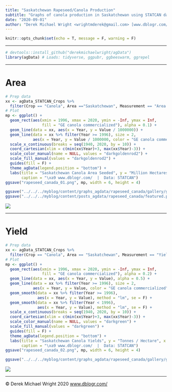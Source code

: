 ```yaml
---
title: "Saskatchewan Rapeseed/Canola Production"
subtitle: "Graphs of canola production in Saskatchewan using STATCAN data"
date: "2020-09-01"
author: "Derek Michael Wright <wrightmderek@gmail.com> [www.dblogr.com/](https://dblogr.netlify.com/) [-Image Gallery-](https://dblogr.netlify.app/graphs_agdata/rapeseed_canada/)"
---
```


```r
knitr::opts_chunk$set(echo = T, message = F, warning = F)
```

---

```r
# devtools::install_github("derekmichaelwright/agData")
library(agData) # Loads: tidyverse, ggpubr, ggbeeswarm, ggrepel
```

---

# Area

```r
# Prep data
xx <- agData_STATCAN_Crops %>% 
  filter(Crop == "Canola", Area =="Saskatchewan", Measurement == "Area seeded")
# Plot
mp <- ggplot() +
  geom_rect(aes(xmin = 1996, xmax = 2020, ymin = -Inf, ymax = Inf, 
                fill = "GE canola commercialized"), alpha = 0.1) +
  geom_line(data = xx, aes(x = Year, y = Value / 1000000)) +
  geom_line(data = xx %>% filter(Year >= 1996), size = 2,
            aes(x = Year, y = Value / 1000000, color = "GE canola commercialized")) +
  scale_x_continuous(breaks = seq(1940, 2020, by = 10)) +
  coord_cartesian(xlim = c(min(xx$Year)+3, max(xx$Year)-3)) +
  scale_color_manual(name = NULL, values = "darkgoldenrod2") +
  scale_fill_manual(values = "darkgoldenrod2") +
  guides(fill = F) +
  theme_agData(legend.position = "bottom") + 
  labs(title = "Saskatchewan Canola Area Seeded", y = "Million Hectares", x = NULL,
       caption = "\xa9 www.dblogr.com/  |  Data: STATCAN")
ggsave("rapeseed_canada_01.png", mp, width = 6, height = 4)
```

```r
ggsave("../../../myblog/content/graphs_agdata/rapeseed_canada/gallery/gallery/rapeseed_canada_01.png", mp, width = 6, height = 4)
ggsave("../../../myblog/content/posts_agdata/rapeseed_canada/featured.png", mp, width = 6, height = 4)
```

![](rapeseed_canada_01.png)

---

# Yield

```r
# Prep data
xx <- agData_STATCAN_Crops %>% 
  filter(Crop == "Canola", Area == "Saskatchewan", Measurement == "Yield")
# Plot
mp <- ggplot() +
  geom_rect(aes(xmin = 1996, xmax = 2020, ymin = -Inf, ymax = Inf, 
                fill = "GE canola commercialized"), alpha = 0.2) +
  geom_line(data = xx, aes(x = Year, y = Value), alpha = 0.5) +
  geom_line(data = xx %>% filter(Year >= 1996), size = 2,
            aes(x = Year, y = Value, color = "GE canola commercialized")) +
  geom_smooth(data = xx %>% filter(Year >= 1996), 
              aes(x = Year, y = Value), method = "lm", se = F) +
  geom_smooth(data = xx %>% filter(Year < 1996), 
              aes(x = Year, y = Value), method = "lm", se = F) +
  scale_x_continuous(breaks = seq(1940, 2020, by = 10)) +
  coord_cartesian(xlim = c(min(xx$Year)+3, max(xx$Year)-3)) +
  scale_color_manual(name = NULL, values = "darkgreen") +
  scale_fill_manual(values = "darkgreen") +
  guides(fill = F) +
  theme_agData(legend.position = "bottom") +
  labs(title = "Saskatchewan Canola Yields", y = "Tonnes / Hectare", x = NULL,
       caption = "\xa9 www.dblogr.com/  |  Data: STATCAN")
ggsave("rapeseed_canada_02.png", mp, width = 6, height = 4)
```

```r
ggsave("../../../myblog/content/graphs_agdata/rapeseed_canada/gallery/gallery/rapeseed_canada_02.png", mp, width = 6, height = 4)
```

![](rapeseed_canada_02.png)

---

&copy; Derek Michael Wright 2020 [www.dblogr.com/](https://dblogr.netlify.com/)